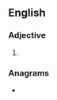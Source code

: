 ==English==

===Adjective===
{{head|en|adjective superlative form}}

# {{lb|en|archaic}} {{en-superlative of|adept}}

===Anagrams===
* {{anagrams|en|septated}}